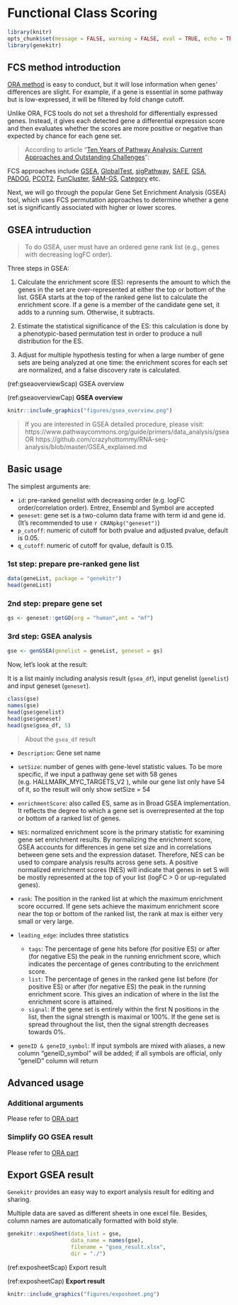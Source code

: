 # Functional Class Scoring {#functional-class-scoring-1}

```r
library(knitr)
opts_chunk$set(message = FALSE, warning = FALSE, eval = TRUE, echo = TRUE, cache = TRUE)
library(genekitr)
```

## FCS method introduction {#fcs-introduction}

[ORA method](#ora-introduction) is easy to conduct, but it will lose information when genes' differences are slight. For example, if a gene is essential in some pathway but is low-expressed, it will be filtered by fold change cutoff.

Unlike ORA, FCS tools do not set a threshold for differentially expressed genes. Instead, it gives each detected gene a differential expression score and then evaluates whether the scores are more positive or negative than expected by chance for each gene set.

> According to article "[Ten Years of Pathway Analysis: Current Approaches and Outstanding Challenges](https://www.ncbi.nlm.nih.gov/pmc/articles/PMC3285573/)":

FCS approaches include [GSEA](https://www.gsea-msigdb.org/), [GlobalTest](https://www.ncbi.nlm.nih.gov/pmc/articles/PMC2712740/), [sigPathway](https://pubmed.ncbi.nlm.nih.gov/16174746), [SAFE](https://pubmed.ncbi.nlm.nih.gov/15647293), [GSA](https://scholar.google.com/scholar_lookup?journal=Ann+Appl+Stat&title=On+testing+the+significance+of+sets+of+genes&author=B+Efron&author=R+Tibshirani&volume=1&publication_year=2007&pages=107-129&), [PADOG](https://pubmed.ncbi.nlm.nih.gov/22713124), [PCOT2](https://pubmed.ncbi.nlm.nih.gov/16877751), [FunCluster](https://pubmed.ncbi.nlm.nih.gov/17007070), [SAM-GS](https://pubmed.ncbi.nlm.nih.gov/17612399), [Category](https://pubmed.ncbi.nlm.nih.gov/17127676) etc.

Next, we will go through the popular Gene Set Enrichment Analysis (GSEA) tool, which uses FCS permutation approaches to determine whether a gene set is significantly associated with higher or lower scores.

## GSEA intruduction {#gsea-introduction}

> To do GSEA, user must have an ordered gene rank list (e.g., genes with decreasing logFC order).

Three steps in GSEA:

1. Calculate the enrichment score (ES): represents the amount to which the genes in the set are over-represented at either the top or bottom of the list. GSEA starts at the top of the ranked gene list to calculate the enrichment score. If a gene is a member of the candidate gene set, it adds to a running sum. Otherwise, it subtracts.

2. Estimate the statistical significance of the ES: this calculation is done by a phenotypic-based permutation test in order to produce a null distribution for the ES.

3. Adjust for multiple hypothesis testing for when a large number of gene sets are being analyzed at one time: the enrichment scores for each set are normalized, and a false discovery rate is calculated.

(ref:gseaoverviewScap) GSEA overview

(ref:gseaoverviewCap) **GSEA overview**

```r
knitr::include_graphics("figures/gsea_overview.png")
```

> If you are interested in GSEA detailed procedure, please visit: https://www.pathwaycommons.org/guide/primers/data_analysis/gsea OR https://github.com/crazyhottommy/RNA-seq-analysis/blob/master/GSEA_explained.md


## Basic usage {#gsea-basic-usage}

The simplest arguments are: 

- `id`: pre-ranked genelist with decreasing order (e.g. logFC order/correlation order). Entrez, Ensembl and Symbol are accepted 
- `geneset`: gene set is a two-column data frame with term id and gene id. (It's recommended to use `r CRANpkg("geneset")`)
- `p_cutoff`: numeric of cutoff for both pvalue and adjusted pvalue, default is 0.05.
- `q_cutoff`: numeric of cutoff for qvalue, default is 0.15.


### 1st step: prepare pre-ranked gene list

```r
data(geneList, package = "genekitr")
head(geneList)
```

### 2nd step: prepare gene set

```r
gs <- geneset::getGO(org = "human",ont = "mf")
```

### 3rd step: GSEA analysis

```r
gse <- genGSEA(genelist = geneList, geneset = gs)
```

Now, let's look at the result:

It is a list mainly including analysis result (`gsea_df`), input genelist (`genelist`) and input geneset (`geneset`). 

```r
class(gse)
names(gse)
head(gse$genelist)
head(gse$geneset)
head(gse$gsea_df, 5)
```


> About the `gsea_df` result

+ `Description`: Gene set name 

+ `setSize`: number of genes with gene-level statistic values. To be more specific, if we input a pathway gene set with 58 genes (e.g. HALLMARK_MYC_TARGETS_V2 ), while our gene list only have 54 of it, so the result will only show setSize = 54 

+ `enrichmentScore`: also called ES, same as in Broad GSEA implementation. It reflects the degree to which a gene set is overrepresented at the top or bottom of a ranked list of genes. 

+ `NES`: normalized enrichment score is the primary statistic for examining gene set enrichment results. By normalizing the enrichment score, GSEA accounts for differences in gene set size and in correlations between gene sets and the expression dataset. Therefore, NES can be used to compare analysis results across gene sets. A positive normalized enrichment scores (NES) will indicate that genes in set S will be mostly represented at the top of your list (logFC > 0 or up-regulated genes). 

+ `rank`: The position in the ranked list at which the maximum enrichment score occurred. If gene sets achieve the maximum enrichment score near the top or bottom of the ranked list, the rank at max is either very small or very large.

+ `leading_edge`: includes three statistics 
  - `tags`: The percentage of gene hits before (for positive ES) or after (for negative ES) the peak in the running enrichment score, which indicates the percentage of genes contributing to the enrichment score.
  - `list`: The percentage of genes in the ranked gene list before (for positive ES) or after (for negative ES) the peak in the running enrichment score. This gives an indication of where in the list the enrichment score is attained.
  - `signal`:  If the gene set is entirely within the first N positions in the list, then the signal strength is maximal or 100%. If the gene set is spread throughout the list, then the signal strength decreases towards 0%.

- `geneID & geneID_symbol`: If input symbols are mixed with aliases, a new column "geneID_symbol" will be added; if all symbols are official, only "geneID" column will return

## Advanced usage

### Additional arguments 

Please refer to [ORA part](#ora-additional-arguments)

### Simplify GO GSEA result

Please refer to [ORA part](#ora-go-simplify)


## Export GSEA result

`Genekitr` provides an easy way to export analysis result for editing and sharing. 

Multiple data are saved as different sheets in one excel file. Besides, column names are automatically formatted with bold style.

```r
genekitr::expoSheet(data_list = gse,
                    data_name = names(gse),
                    filename = "gsea_result.xlsx",
                    dir = "./")
```

(ref:exposheetScap) Export result

(ref:exposheetCap) **Export result**

```r
knitr::include_graphics("figures/exposheet.png")
```

